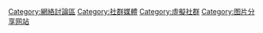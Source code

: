 {{Cat main|貼圖討論版}}

[[Category:網絡討論區|Category:網絡討論區]]
[[Category:社群媒體|Category:社群媒體]]
[[Category:虛擬社群|Category:虛擬社群]]
[[Category:图片分享网站|Category:图片分享网站]]